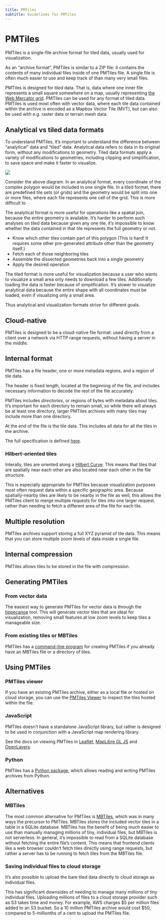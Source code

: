 ```yaml
---
title: PMTiles
subtitle: Guidelines for PMTiles
---
```


# PMTiles

PMTiles is a single-file archive format for tiled data, usually used for visualization.

As an "archive format", PMTiles is similar to a ZIP file: it contains the contents of many individual files inside of one PMTiles file. A single file is often much easier to use and keep track of than many very small files.

PMTiles is designed for _tiled_ data. That is, data where one inner file represents a small square somewhere on a map, usually representing [the Web Mercator grid](https://en.wikipedia.org/wiki/Tiled_web_map). PMTiles can be used for any format of tiled data. PMTiles is used most often with vector data, where each tile data contained within the archive is encoded as a Mapbox Vector Tile (MVT), but can also be used with e.g. raster data or terrain mesh data.

## Analytical vs tiled data formats

To understand PMTiles, it's important to understand the difference between "analytical" data and "tiled" data. Analytical data refers to data in its original form, without any modifications to geometry. Tiled data formats apply a variety of modifications to geometries, including clipping and simplification, to save space and make it faster to visualize.

![](../images/analytical_vs_tiled_geoms.png)

Consider the above diagram. In an analytical format, every coordinate of the complex polygon would be included in one single file. In a tiled format, there are predefined tile sets (or grids) and the geometry would be split into one or more files, where each file represents one cell of the grid. This is more difficult to

The analytical format is more useful for operations like a spatial join, because the entire geometry is available. It's harder to perform such analyses on tiled data because given any one tile, it's impossible to know whether the data contained in that tile represents the full geometry or not.

- Know which other tiles contain part of this polygon (This is hard! It requires some other pre-generated attribute other than the geometry itself.)
- Fetch each of those neighboring tiles
- Assemble the dissected geometries back into a single geometry
- Apply the desired operation

The tiled format is more useful for visualization because a user who wants to visualize a small area only needs to download a few tiles. Additionally loading the data is faster because of simplification. It's slower to visualize analytical data because the entire shape with all coordinates must be loaded, even if visualizing only a small area.

Thus analytical and visualization formats strive for different goals.

## Cloud-native

PMTiles is designed to be a cloud-native file format: used directly from a client over a network via HTTP range requests, without having a server in the middle.

## Internal format

PMTiles has a file header, one or more metadata regions, and a region of tile data.

The header is fixed length, located at the beginning of the file, and includes necessary information to decode the rest of the file accurately.

PMTiles includes _directories_, or regions of bytes with metadata about tiles. It's important for each directory to remain small, so while there will always be at least one directory, larger PMTiles archives with many tiles may include more than one directory.

At the end of the file is the tile data. This includes all data for all the tiles in the archive.

The full specification is defined [here](https://github.com/protomaps/PMTiles/blob/main/spec/v3/spec.md).

### Hilbert-oriented tiles

Interally, tiles are oriented along a [Hilbert Curve](https://en.wikipedia.org/wiki/Hilbert_curve). This means that tiles that are spatially near each other are also located near each other in the file structure.

This is especially appropriate for PMTiles because visualization purposes most often request data within a specific geographic area. Because spatially-nearby tiles are likely to be nearby in the file as well, this allows the PMTiles client to merge multiple requests for tiles into one larger request, rather than needing to fetch a different area of the file for each tile.

## Multiple resolution

PMTiles archives support storing a full XYZ pyramid of tile data. This means that you can store multiple zoom levels of data inside a single file.

## Internal compression

PMTiles allows tiles to be stored in the file with compression.

## Generating PMTiles

### From vector data

The easiest way to generate PMTiles for vector data is through the [tippecanoe](https://github.com/felt/tippecanoe) tool. This will generate vector tiles that are ideal for visualization, removing small features at low zoom levels to keep tiles a manageable size.

### From existing tiles or MBTiles

PMTiles has a [command-line program](https://github.com/protomaps/go-pmtiles) for creating PMTiles if you already have an MBTiles file or a directory of tiles.

## Using PMTiles

### PMTiles viewer

If you have an existing PMTiles archive, either as a local file or hosted on cloud storage, you can use the [PMTiles Viewer](https://protomaps.github.io/PMTiles/) to inspect the tiles hosted within the file.

### JavaScript

PMTiles doesn't have a standalone JavaScript library, but rather is designed to be used in conjunction with a JavaScript map rendering library.

See the docs on viewing PMTiles in [Leaflet](https://protomaps.com/docs/frontends/leaflet), [MapLibre GL JS](https://protomaps.com/docs/frontends/maplibre) and [OpenLayers](https://protomaps.com/docs/frontends/openlayers).

### Python

PMTiles has a [Python package](https://github.com/protomaps/PMTiles/tree/main/python), which allows reading and writing PMTiles archives from Python.

## Alternatives

### MBTiles

The most common alternative for PMTiles is [MBTiles](https://github.com/mapbox/mbtiles-spec), which was in many ways the precursor to PMTiles. MBTiles stores the included vector tiles in a table in a SQLite database. MBTiles has the benefit of being much easier to use than manually managing millions of tiny, individual files, but MBTiles is not serverless. In general, it's impossible to read from a SQLite database without fetching the entire file's content. This means that frontend clients like a web browser couldn't fetch tiles directly using range requests, but rather a server has to be running to fetch tiles from the MBTiles file.

### Saving individual files to cloud storage

It's also possible to upload the bare tiled data directly to cloud storage as individual files.

This has significant downsides of needing to manage many millions of tiny individual files. Uploading millions of files to a cloud storage provider such as S3 takes time and money. For example, AWS charges $5 per million files added to an S3 bucket. So a 10 million PMTiles archive would cost $50, compared to 5-millionths of a cent to upload the PMTiles file.
